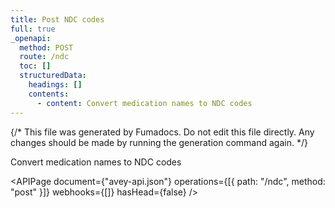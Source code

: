```yaml
---
title: Post NDC codes
full: true
_openapi:
  method: POST
  route: /ndc
  toc: []
  structuredData:
    headings: []
    contents:
      - content: Convert medication names to NDC codes
---
```


{/* This file was generated by Fumadocs. Do not edit this file directly. Any changes should be made by running the generation command again. */}

Convert medication names to NDC codes

<APIPage
  document={"avey-api.json"}
  operations={[{ path: "/ndc", method: "post" }]}
  webhooks={[]}
  hasHead={false}
/>
